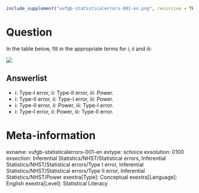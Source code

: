 ```r
include_supplement("vufgb-statisticalerrors-001-en.png", recursive = TRUE)
```

Question
========
In the table below, fill in the appropriate terms for i, ii and iii:

![](vufgb-statisticalerrors-001-en.png)

Answerlist
----------
* i: Type-I error, ii: Type-II error,	iii: Power.
* i: Type-II error, ii: Type-I error, iii: Power. 
* i: Type-II error, ii: Power, iii: Type-I error.
* i: Type-I error, ii: Power, iii: Type-II error.

Meta-information
================
exname: vufgb-statisticalerrors-001-en
extype: schoice
exsolution: 0100
exsection: Inferential Statistics/NHST/Statistical errors, Inferential Statistics/NHST/Statistical errors/Type I error, Inferential Statistics/NHST/Statistical errors/Type II error, Inferential Statistics/NHST/Power
exextra[Type]: Conceptual
exextra[Language]: English
exextra[Level]: Statistical Literacy
